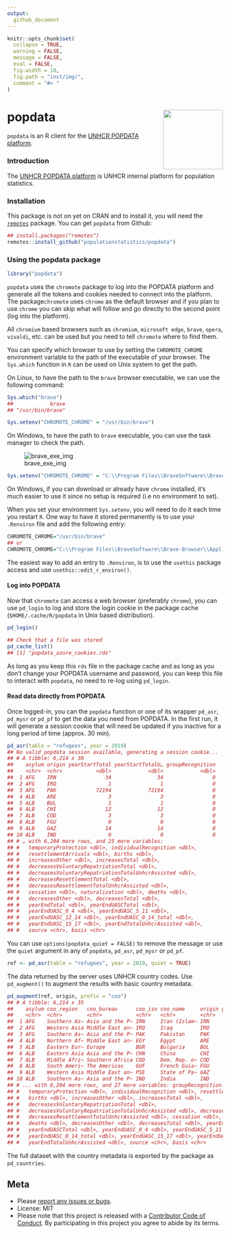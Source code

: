 ```yaml
---
output:
  github_document
---
```


<!-- README.md is generated from README.Rmd. Please edit that file -->

```r
knitr::opts_chunk$set(
  collapse = TRUE,
  warning = FALSE,
  message = FALSE,
  eval = FALSE,
  fig.width = 10,
  fig.path = "inst/img/",
  comment = "#> "
)
```

# popdata <img src="https://gitlab.com/dickoa/popdata/-/raw/master/inst/img/hex_popdata.png" align="right" height="139" />

`popdata` is an R client for the [UNHCR POPDATA platform](https://popdata.unhcr.org).

### Introduction
The [UNHCR POPDATA platform](https://popdata.unhcr.org) is UNHCR internal platform for population statistics.


### Installation

This package is not on yet on CRAN and to install it, you will need the [`remotes`](https://github.com/r-lib/remotes) package.
You can get `popdata` from Github:

```r
## install.packages("remotes")
remotes::install_github("populationstatistics/popdata")
```

### Using the popdata package


```r
library("popdata")
```

`popdata` uses the `chromote` package to log into the POPDATA platform and generate all the tokens and cookies needed to connect into the platform. The package`chromote` uses `chrome` as the default browser and if you plan to use `chrome` you can skip what will follow and go directly to the second point (log into the platform).


All `chromium` based browsers such as `chromium`, `microsoft edge`, `brave`, `opera`, `vivaldi`, etc. can be used but you need to tell `chromote` where to find them.

You can specify which browser to use by setting the `CHROMOTE_CHROME` environment variable to the path of the executable of your browser. The `Sys.which` function in `R` can be used on Unix system to get the path.

On Linux, to have the path to the `brave` browser executable, we can use the following command:

```r
Sys.which("brave")
##            brave
## "/usr/bin/brave"

Sys.setenv("CHROMOTE_CHROME" = "/usr/bin/brave")
```

On Windows, to have the path to `brave` executable, you can use the task manager to check the path.

![brave_exe_img](./inst/img/brave_exe.png)

```r
Sys.setenv("CHROMOTE_CHROME" = "C:\\Program Files\\BraveSoftware\\Brave-Browser\\Application/brave.exe")
```

On Windows, if you can download or already have `chrome` installed, it's much easier to use it since no setup is required (i.e no environment to set).


When you set your environment `Sys.setenv`, you will need to do it each time you restart `R`. One way to have it stored permanently is to use your `.Renviron` file and add the following entry:

```r
CHROMOTE_CHROME="/usr/bin/brave"
## or
CHROMOTE_CHROME="C:\\Program Files\\BraveSoftware\\Brave-Browser\\Application/brave.exe"
```

The easiest way to add an entry to `.Renviron`, is to use the `usethis` package access and use `usethis::edit_r_environ()`.

#### Log into POPDATA
Now that `chromote` can access a web browser (preferably `chrome`), you can use `pd_login` to log and store the login cookie in the package cache (`$HOME/.cache/R/popdata` in Unix based distribution).

```r
pd_login()

## Check that a file was stored
pd_cache_list()
## [1] "popdata_azure_cookies.rds"
```

As long as you keep this `rds` file in the package cache and as long as you don't change your POPDATA username and password, you can keep this file to interact with `popdata`, no need to re-log using `pd_login`.

####  Read data directly from POPDATA
Once logged-in, you can the `popdata` function or one of its wrapper `pd_asr`, `pd_mysr` or `pd_pf` to get the data you need from POPDATA. In the first run, it will generate a session cookie that will need be updated if you inactive for a long period of time (approx. 30 min).

```r
pd_asr(table = "refugees", year = 2019)
## No valid popdata session available, generating a session cookie...
## # A tibble: 6,214 x 30
##    asylum origin yearStartTotal yearStartTotalU… groupRecognition
##    <chr>  <chr>           <dbl>            <dbl>            <dbl>
##  1 AFG    IRN                34               34                0
##  2 AFG    IRQ                 1                1                0
##  3 AFG    PAK             72194            72194                0
##  4 ALB    ARE                 3                3                0
##  5 ALB    BUL                 1                1                0
##  6 ALB    CHI                12               12                0
##  7 ALB    COD                 3                3                0
##  8 ALB    FGU                 0                0                0
##  9 ALB    GAZ                14               14                0
## 10 ALB    IND                 0                0                0
## # … with 6,204 more rows, and 25 more variables:
## #   temporaryProtection <dbl>, individualRecognition <dbl>,
## #   resettlementArrivals <dbl>, births <dbl>,
## #   increasesOther <dbl>, increasesTotal <dbl>,
## #   decreasesVoluntaryRepatriationTotal <dbl>,
## #   decreasesVoluntaryRepatriationTotalUnhcrAssisted <dbl>,
## #   decreasesResettlementTotal <dbl>,
## #   decreasesResettlementTotalUnhcrAssisted <dbl>,
## #   cessation <dbl>, naturalization <dbl>, deaths <dbl>,
## #   decreasesOther <dbl>, decreasesTotal <dbl>,
## #   yearEndTotal <dbl>, yearEndUASCTotal <dbl>,
## #   yearEndUASC_0_4 <dbl>, yearEndUASC_5_11 <dbl>,
## #   yearEndUASC_12_14 <dbl>, yearEndUASC_0_14_total <dbl>,
## #   yearEndUASC_15_17 <dbl>, yearEndTotalUnhcrAssisted <dbl>,
## #   source <chr>, basis <chr>
```

You can use `options(popdata_quiet = FALSE)` to remove the message or use the `quiet` argument in any of `popdata`,  `pd_asr`, `pd_mysr` or `pd_pf`.

```r
ref <- pd_asr(table = "refugees", year = 2019, quiet = TRUE)
```

The data returned by the server uses UNHCR country codes. Use `pd_augment()` to augment the results with basic country metadata.

```r
pd_augment(ref, origin, prefix = "coo")
## # A tibble: 6,214 x 35
##    asylum coo_region   coo_bureau      coo_iso coo_name     origin yearStartTotal yearStartTotalUnhc~
##    <chr>  <chr>        <chr>           <chr>   <chr>        <chr>           <dbl>               <dbl>
##  1 AFG    Southern As~ Asia and the P~ IRN     Iran (Islam~ IRN                34                  34
##  2 AFG    Western Asia Middle East an~ IRQ     Iraq         IRQ                 1                   1
##  3 AFG    Southern As~ Asia and the P~ PAK     Pakistan     PAK             72194               72194
##  4 ALB    Northern Af~ Middle East an~ EGY     Egypt        ARE                 3                   3
##  5 ALB    Eastern Eur~ Europe          BGR     Bulgaria     BUL                 1                   1
##  6 ALB    Eastern Asia Asia and the P~ CHN     China        CHI                12                  12
##  7 ALB    Middle Afri~ Southern Africa COD     Dem. Rep. o~ COD                 3                   3
##  8 ALB    South Ameri~ The Americas    GUF     French Guia~ FGU                 0                   0
##  9 ALB    Western Asia Middle East an~ PSE     State of Pa~ GAZ                14                  14
## 10 ALB    Southern As~ Asia and the P~ IND     India        IND                 0                   0
## # ... with 6,204 more rows, and 27 more variables: groupRecognition <dbl>,
## #   temporaryProtection <dbl>, individualRecognition <dbl>, resettlementArrivals <dbl>,
## #   births <dbl>, increasesOther <dbl>, increasesTotal <dbl>,
## #   decreasesVoluntaryRepatriationTotal <dbl>,
## #   decreasesVoluntaryRepatriationTotalUnhcrAssisted <dbl>, decreasesResettlementTotal <dbl>,
## #   decreasesResettlementTotalUnhcrAssisted <dbl>, cessation <dbl>, naturalization <dbl>,
## #   deaths <dbl>, decreasesOther <dbl>, decreasesTotal <dbl>, yearEndTotal <dbl>,
## #   yearEndUASCTotal <dbl>, yearEndUASC_0_4 <dbl>, yearEndUASC_5_11 <dbl>, yearEndUASC_12_14 <dbl>,
## #   yearEndUASC_0_14_total <dbl>, yearEndUASC_15_17 <dbl>, yearEndUASCFemale <dbl>,
## #   yearEndTotalUnhcrAssisted <dbl>, source <chr>, basis <chr>
```

The full dataset with the country metadata is exported by the package as `pd_countries`.

## Meta
* Please [report any issues or bugs](https://gitlab.com/dickoa/popdata/issues).
* License: MIT
* Please note that this project is released with a [Contributor Code of Conduct](CONDUCT.md). By participating in this project you agree to abide by its terms.
